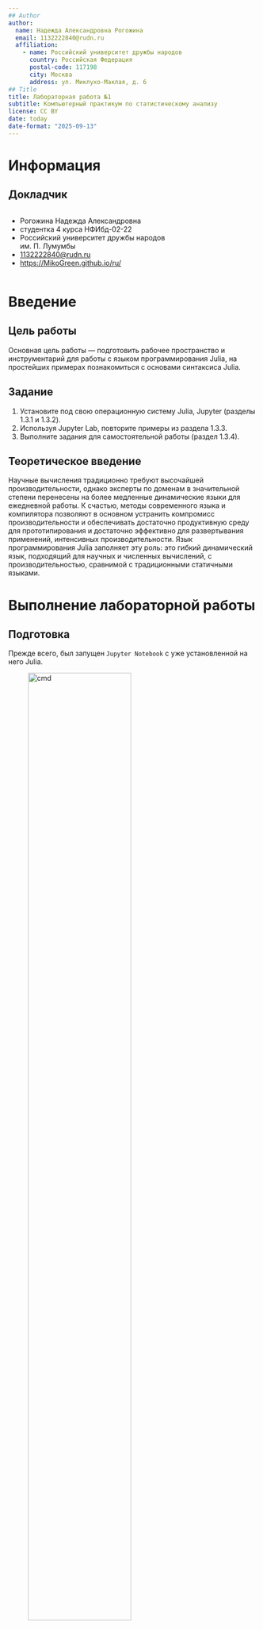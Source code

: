 ```yaml
---
## Author
author:
  name: Надежда Александровна Рогожина
  email: 1132222840@rudn.ru
  affiliation:
    - name: Российский университет дружбы народов
      country: Российская Федерация
      postal-code: 117198
      city: Москва
      address: ул. Миклухо-Маклая, д. 6
## Title
title: Лабораторная работа №1
subtitle: Компьютерный практикум по статистическому анализу
license: CC BY
date: today
date-format: "2025-09-13"
---
```


# Информация

## Докладчик

:::::::::::::: {.columns align=center}
::: {.column width="70%"}

  * Рогожина Надежда Александровна
  * студентка 4 курса НФИбд-02-22
  * Российский университет дружбы народов им. П. Лумумбы
  * [1132222840@rudn.ru](mailto:1132222840@rudn.ru)
  * <https://MikoGreen.github.io/ru/>

:::
::: {.column width="30%"}

:::
::::::::::::::

# Введение

## Цель работы

Основная цель работы — подготовить рабочее пространство и инструментарий для работы с языком программирования Julia, на простейших примерах познакомиться с основами синтаксиса Julia.

## Задание

1. Установите под свою операционную систему Julia, Jupyter (разделы 1.3.1 и 1.3.2).
2. Используя Jupyter Lab, повторите примеры из раздела 1.3.3.
3. Выполните задания для самостоятельной работы (раздел 1.3.4).

## Теоретическое введение

Научные вычисления традиционно требуют высочайшей производительности, однако эксперты по доменам в значительной степени перенесены на более медленные динамические языки для ежедневной работы. К счастью, методы современного языка и компилятора позволяют в основном устранить компромисс производительности и обеспечивать достаточно продуктивную среду для прототипирования и достаточно эффективно для развертывания применений, интенсивных производительности. Язык программирования Julia заполняет эту роль: это гибкий динамический язык, подходящий для научных и численных вычислений, с производительностью, сравнимой с традиционными статичными языками.

# Выполнение лабораторной работы

## Подготовка
 
Прежде всего, был запущен `Jupyter Notebook` с уже установленной на него Julia.

![cmd](image/1.png){#fig-001 width=70%} 

## Подготовка

Далее, в рамках вспоминания основных команд – выведена дата и текущий пользователь.

![whoami](image/2.png){#fig-002 width=70%}

## Задание 1

Изучите документацию по основным функциям Julia для чтения / записи / вывода информации на экран: `read()`, `readline()` и `readlines()`, `readdlm()`, `print()` и `println()`, `show()`, `write()`. Приведите свои примеры их использования, поясняя особенности их применения. 

## Задание 1

![read + примеры](image/3.png){#fig-003 width=50%}

## Задание 1

![write + примеры](image/4.png){#fig-004 width=70%}

## Задание 1

![readline + readlines + примеры](image/5.png){#fig-005 width=70%}

## Задание 1

![readdlm + примеры](image/6.png){#fig-006 width=45%}

## Задание 1

![print + println + примеры](image/7.png){#fig-007 width=45%}

## Задание 1

![show + примеры](image/8.png){#fig-008 width=70%}

## Задание 2

Изучите документацию по функции `parse()`. Приведите свои примеры её использования, поясняя особенности её применения. 

## Задание 2

![parce](image/9.png){#fig-009 width=50%}

## Задание 3

Изучите синтаксис Julia для базовых математических операций с разным типом переменных: сложение, вычитание, умножение, деление, возведение в степень, извлечение корня, сравнение, логические операции. Приведите свои примеры с пояснениями по особенностям их применения. 

## Задание 3

![Основные математические операции](image/10.png){#fig-010 width=45%}

## Задание 4 

Приведите несколько своих примеров с пояснениями с операциями над матрицами и векторами: создание, сложение, вычитание, скалярное произведение, транспонирование, умножение на скаляр.

## Задание 4 

![Создание матриц, умножение на скаляр](image/11.png){#fig-011 width=45%}

## Задание 4 

![Операции с матрицами](image/12.png){#fig-012 width=45%}

# Выводы

## Выводы

В ходе работы был установлен я.п. Julia на Jupyter Notebook, освоены основные функции любого я.п. (read, print, write, show), а также основные математические операции со скалярами, векторами и матрицами.
